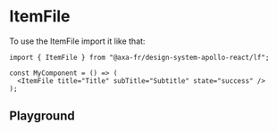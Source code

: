 
<Meta of={ItemFileStories} name="ItemFile" />

# ItemFile

To use the ItemFile import it like that:

```tsx
import { ItemFile } from "@axa-fr/design-system-apollo-react/lf";

const MyComponent = () => (
  <ItemFile title="Title" subTitle="Subtitle" state="success" />
);
```

## Playground

<Canvas of={ItemFileStories.Playground} />

<Controls of={ItemFileStories.Playground} />
